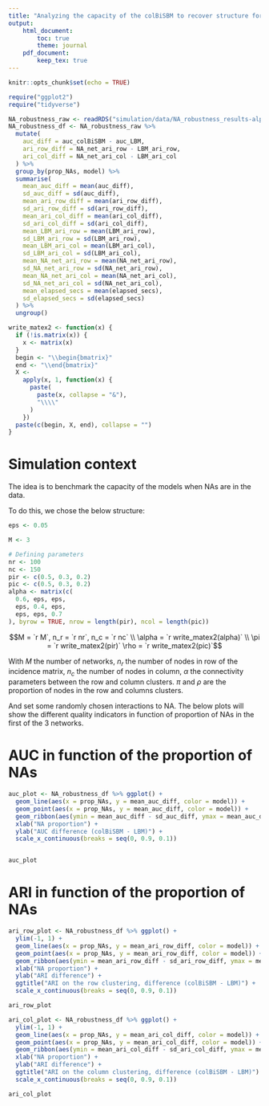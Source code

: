 ```yaml
---
title: "Analyzing the capacity of the colBiSBM to recover structure for missing data from other networks"
output:
    html_document:
        toc: true
        theme: journal
    pdf_document:
        keep_tex: true
---
```


```r
knitr::opts_chunk$set(echo = TRUE)
```

```r
require("ggplot2")
require("tidyverse")
```

```r
NA_robustness_raw <- readRDS("simulation/data/NA_robustness_results-alpha_0.7, 0.4, 0.3, 0.4, 0.2, 0.05, 0.3, 0.05, 0.05-reps-10-14-06-23_17-41.Rds")
NA_robustness_df <- NA_robustness_raw %>%
  mutate(
    auc_diff = auc_colBiSBM - auc_LBM,
    ari_row_diff = NA_net_ari_row - LBM_ari_row,
    ari_col_diff = NA_net_ari_col - LBM_ari_col
  ) %>%
  group_by(prop_NAs, model) %>%
  summarise(
    mean_auc_diff = mean(auc_diff),
    sd_auc_diff = sd(auc_diff),
    mean_ari_row_diff = mean(ari_row_diff),
    sd_ari_row_diff = sd(ari_row_diff),
    mean_ari_col_diff = mean(ari_col_diff),
    sd_ari_col_diff = sd(ari_col_diff),
    mean_LBM_ari_row = mean(LBM_ari_row),
    sd_LBM_ari_row = sd(LBM_ari_row),
    mean_LBM_ari_col = mean(LBM_ari_col),
    sd_LBM_ari_col = sd(LBM_ari_col),
    mean_NA_net_ari_row = mean(NA_net_ari_row),
    sd_NA_net_ari_row = sd(NA_net_ari_row),
    mean_NA_net_ari_col = mean(NA_net_ari_col),
    sd_NA_net_ari_col = sd(NA_net_ari_col),
    mean_elapsed_secs = mean(elapsed_secs),
    sd_elapsed_secs = sd(elapsed_secs)
  ) %>%
  ungroup()
```

```r
write_matex2 <- function(x) {
  if (!is.matrix(x)) {
    x <- matrix(x)
  }
  begin <- "\\begin{bmatrix}"
  end <- "\\end{bmatrix}"
  X <-
    apply(x, 1, function(x) {
      paste(
        paste(x, collapse = "&"),
        "\\\\"
      )
    })
  paste(c(begin, X, end), collapse = "")
}
```

# Simulation context

The idea is to benchmark the capacity of the models when NAs are in the data.

To do this, we chose the below structure:

```r
eps <- 0.05

M <- 3

# Defining parameters
nr <- 100
nc <- 150
pir <- c(0.5, 0.3, 0.2)
pic <- c(0.5, 0.3, 0.2)
alpha <- matrix(c(
  0.6, eps, eps,
  eps, 0.4, eps,
  eps, eps, 0.7
), byrow = TRUE, nrow = length(pir), ncol = length(pic))
```

$$M = `r M`, n_r = `r nr`, n_c = `r nc` \\ \alpha = `r write_matex2(alpha)`
    \\ \pi = `r write_matex2(pir)` \rho = `r write_matex2(pic)`$$

With $M$ the number of networks, $n_r$ the number of nodes in row of the incidence
matrix, $n_c$ the number of nodes in column, $\alpha$ the connectivity
parameters between the row and column clusters. $\pi$ and $\rho$ are
the proportion of nodes in the row and columns clusters.

And set some randomly chosen interactions to NA. The below plots will show the
different quality indicators in function of proportion of NAs in the first of
the 3 networks.

# AUC in function of the proportion of NAs

```r
auc_plot <- NA_robustness_df %>% ggplot() +
  geom_line(aes(x = prop_NAs, y = mean_auc_diff, color = model)) +
  geom_point(aes(x = prop_NAs, y = mean_auc_diff, color = model)) +
  geom_ribbon(aes(ymin = mean_auc_diff - sd_auc_diff, ymax = mean_auc_diff + sd_auc_diff, x = prop_NAs, fill = model), alpha = 0.25) +
  xlab("NA proportion") +
  ylab("AUC difference (colBiSBM - LBM)") +
  scale_x_continuous(breaks = seq(0, 0.9, 0.1))


auc_plot
```

<!-- FAUX
    At $0$, there is no NAs in the $1^{st}$ network so the information is completely
retrieved.

At $0.1$, the AUC is degraded and falls around 0.85 for the *iid, pi and rho*
models. The *pirho* model seems to perform slightly better, but it's confidence interval
intersects the others.

For the next values, two "behaviours" can be observed :
- the *iid* decreases and seems to stabilize until 0.8.
- the *pi, rho and pirho* seem to remain stable until 0.7, from 0.8 they go down.
But the *pirho* performs overall the best, staying around 0.86 and with $90\%$
NAs in ther first network it gives an AUC of 0.83 !

The *pi* and *rho* models perform the same (their confidence intervals overlap),
and they give an AUC of around 0.83 between $20\%$ to $80\%$ of NAs. The *rho*
ends at 0.8 AUC, where the *pi* ends at 0.76.

The 4 models maintain an AUC over 0.75 for $90%$ -->

# ARI in function of the proportion of NAs

```r
ari_row_plot <- NA_robustness_df %>% ggplot() +
  ylim(-1, 1) +
  geom_line(aes(x = prop_NAs, y = mean_ari_row_diff, color = model)) +
  geom_point(aes(x = prop_NAs, y = mean_ari_row_diff, color = model)) +
  geom_ribbon(aes(ymin = mean_ari_row_diff - sd_ari_row_diff, ymax = mean_ari_row_diff + sd_ari_row_diff, x = prop_NAs, fill = model), alpha = 0.25) +
  xlab("NA proportion") +
  ylab("ARI difference") +
  ggtitle("ARI on the row clustering, difference (colBiSBM - LBM)") +
  scale_x_continuous(breaks = seq(0, 0.9, 0.1))

ari_row_plot
```

```r
ari_col_plot <- NA_robustness_df %>% ggplot() +
  ylim(-1, 1) +
  geom_line(aes(x = prop_NAs, y = mean_ari_col_diff, color = model)) +
  geom_point(aes(x = prop_NAs, y = mean_ari_col_diff, color = model)) +
  geom_ribbon(aes(ymin = mean_ari_col_diff - sd_ari_col_diff, ymax = mean_ari_col_diff + sd_ari_col_diff, x = prop_NAs, fill = model), alpha = 0.25) +
  xlab("NA proportion") +
  ylab("ARI difference") +
  ggtitle("ARI on the column clustering, difference (colBiSBM - LBM)") +
  scale_x_continuous(breaks = seq(0, 0.9, 0.1))

ari_col_plot
```
